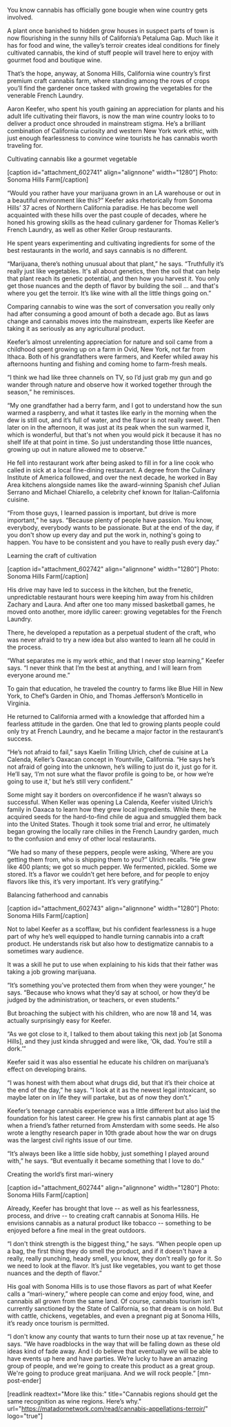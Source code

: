 You know cannabis has officially gone bougie when wine country gets involved.
 
A plant once banished to hidden grow houses in suspect parts of town is now flourishing in the sunny hills of California’s Petaluma Gap. Much like it has for food and wine, the valley’s terroir creates ideal conditions for finely cultivated cannabis, the kind of stuff people will travel here to enjoy with gourmet food and boutique wine.
 
That’s the hope, anyway, at Sonoma Hills, California wine country’s first premium craft cannabis farm, where standing among the rows of crops you’ll find the gardener once tasked with growing the vegetables for the venerable French Laundry.
 
Aaron Keefer, who spent his youth gaining an appreciation for plants and his adult life cultivating their flavors, is now the man wine country looks to to deliver a product once shrouded in mainstream stigma. He’s a brilliant combination of California curiosity and western New York work ethic, with just enough fearlessness to convince wine tourists he has cannabis worth traveling for.

Cultivating cannabis like a gourmet vegetable

[caption id="attachment_602741" align="alignnone" width="1280"] Photo: Sonoma Hills Farm[/caption]
 
“Would you rather have your marijuana grown in an LA warehouse or out in a beautiful environment like this?” Keefer asks rhetorically from Sonoma Hills’ 37 acres of Northern California paradise. He has become well acquainted with these hills over the past couple of decades, where he honed his growing skills as the head culinary gardener for Thomas Keller’s French Laundry, as well as other Keller Group restaurants. 
 
He spent years experimenting and cultivating ingredients for some of the best restaurants in the world, and says cannabis is no different.
 
“Marijuana, there’s nothing unusual about that plant,” he says. “Truthfully it’s really just like vegetables. It's all about genetics, then the soil that can help that plant reach its genetic potential, and then how you harvest it. You only get those nuances and the depth of flavor by building the soil … and that's where you get the terroir. It’s like wine with all the little things going on.”
 
Comparing cannabis to wine was the sort of conversation you really only had after consuming a good amount of both a decade ago. But as laws change and cannabis moves into the mainstream, experts like Keefer are taking it as seriously as any agricultural product.
 
Keefer’s almost unrelenting appreciation for nature and soil came from a childhood spent growing up on a farm in Ovid, New York, not far from Ithaca. Both of his grandfathers were farmers, and Keefer whiled away his afternoons hunting and fishing and coming home to farm-fresh meals.
 
“I think we had like three channels on TV, so I’d just grab my gun and go wander through nature and observe how it worked together through the season,” he reminisces.
 
“My one grandfather had a berry farm, and I got to understand how the sun warmed a raspberry, and what it tastes like early in the morning when the dew is still out, and it’s full of water, and the flavor is not really sweet. Then later on in the afternoon, it was just at its peak when the sun warmed it, which is wonderful, but that's not when you would pick it because it has no shelf life at that point in time. So just understanding those little nuances, growing up out in nature allowed me to observe.”
 
He fell into restaurant work after being asked to fill in for a line cook who called in sick at a local fine-dining restaurant. A degree from the Culinary Institute of America followed, and over the next decade, he worked in Bay Area kitchens alongside names like the award-winning Spanish chef Julian Serrano and Michael Chiarello, a celebrity chef known for Italian-California cuisine.
 
“From those guys, I learned passion is important, but drive is more important,” he says. “Because plenty of people have passion. You know, everybody, everybody wants to be passionate. But at the end of the day, if you don't show up every day and put the work in, nothing's going to happen. You have to be consistent and you have to really push every day.”

Learning the craft of cultivation

[caption id="attachment_602742" align="alignnone" width="1280"] Photo: Sonoma Hills Farm[/caption]

His drive may have led to success in the kitchen, but the frenetic, unpredictable restaurant hours were keeping him away from his children Zachary and Laura. And after one too many missed basketball games, he moved onto another, more idyllic career: growing vegetables for the French Laundry.
 
There, he developed a reputation as a perpetual student of the craft, who was never afraid to try a new idea but also wanted to learn all he could in the process.
 
“What separates me is my work ethic, and that I never stop learning,” Keefer says. “I never think that I’m the best at anything, and I will learn from everyone around me.”
 
To gain that education, he traveled the country to farms like Blue Hill in New York, to Chef’s Garden in Ohio, and Thomas Jefferson’s Monticello in Virginia.
 
He returned to California armed with a knowledge that afforded him a fearless attitude in the garden. One that led to growing plants people could only try at French Laundry, and he became a major factor in the restaurant’s success.
 
“He’s not afraid to fail,” says Kaelin Trilling Ulrich, chef de cuisine at La Calenda, Keller’s Oaxacan concept in Yountville, California. “He says he’s not afraid of going into the unknown, he’s willing to just do it, just go for it. He’ll say, ‘I’m not sure what the flavor profile is going to be, or how we’re going to use it,’ but he’s still very confident.”
 
Some might say it borders on overconfidence if he wasn’t always so successful. When Keller was opening La Calenda, Keefer visited Ulrich’s family in Oaxaca to learn how they grew local ingredients. While there, he acquired seeds for the hard-to-find chile de agua and smuggled them back into the United States. Though it took some trial and error, he ultimately began growing the locally rare chilies in the French Laundry garden, much to the confusion and envy of other local restaurants.
 
“We had so many of these peppers, people were asking, ‘Where are you getting them from, who is shipping them to you?” Ulrich recalls. “He grew like 400 plants; we got so much pepper. We fermented, pickled. Some we stored. It’s a flavor we couldn’t get here before, and for people to enjoy flavors like this, it’s very important. It’s very gratifying.”

Balancing fatherhood and cannabis

[caption id="attachment_602743" align="alignnone" width="1280"] Photo: Sonoma Hills Farm[/caption]

Not to label Keefer as a scofflaw, but his confident fearlessness is a huge part of why he’s well equipped to handle turning cannabis into a craft product. He understands risk but also how to destigmatize cannabis to a sometimes wary audience.
 
It was a skill he put to use when explaining to his kids that their father was taking a job growing marijuana.
 
“It’s something you’ve protected them from when they were younger,” he says. “Because who knows what they’d say at school, or how they’d be judged by the administration, or teachers, or even students.”
 
But broaching the subject with his children, who are now 18 and 14, was actually surprisingly easy for Keefer.
 
“As we got close to it, I talked to them about taking this next job [at Sonoma Hills], and they just kinda shrugged and were like, ‘Ok, dad. You’re still a dork.’”
 
Keefer said it was also essential he educate his children on marijuana’s effect on developing brains.
 
“I was honest with them about what drugs did, but that it’s their choice at the end of the day,” he says. “I look at it as the newest legal intoxicant, so maybe later on in life they will partake, but as of now they don’t.”
 
Keefer’s teenage cannabis experience was a little different but also laid the foundation for his latest career. He grew his first cannabis plant at age 15 when a friend’s father returned from Amsterdam with some seeds. He also wrote a lengthy research paper in 10th grade about how the war on drugs was the largest civil rights issue of our time. 
 
“It’s always been like a little side hobby, just something I played around with,” he says. “But eventually it became something that I love to do.”
 
Creating the world’s first mari-winery

[caption id="attachment_602744" align="alignnone" width="1280"] Photo: Sonoma Hills Farm[/caption]

Already, Keefer has brought that love -- as well as his fearlessness, process, and drive -- to creating craft cannabis at Sonoma Hills. He envisions cannabis as a natural product like tobacco -- something to be enjoyed before a fine meal in the great outdoors.
 
“I don't think strength is the biggest thing,” he says. “When people open up a bag, the first thing they do smell the product, and if it doesn't have a really, really punching, heady smell, you know, they don't really go for it. So we need to look at the flavor. It’s just like vegetables, you want to get those nuances and the depth of flavor.”
 
His goal with Sonoma Hills is to use those flavors as part of what Keefer calls a “mari-winery,” where people can come and enjoy food, wine, and cannabis all grown from the same land.  Of course, cannabis tourism isn’t currently sanctioned by the State of California, so that dream is on hold. But with cattle, chickens, vegetables, and even a pregnant pig at Sonoma Hills, it’s ready once tourism is permitted.
 
“I don't know any county that wants to turn their nose up at tax revenue,” he says. “We have roadblocks in the way that will be falling down as these old ideas kind of fade away. And I do believe that eventually we will be able to have events up here and have parties. We’re lucky to have an amazing group of people, and we're going to create this product as a great group. We're going to produce great marijuana. And we will rock people.” [mn-post-ender]

[readlink readtext="More like this:" title="Cannabis regions should get the same recognition as wine regions. Here’s why."  url="https://matadornetwork.com/read/cannabis-appellations-terroir/" logo="true"]